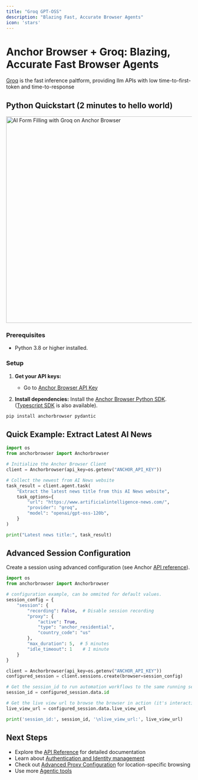 ```yaml
---
title: "Groq GPT-OSS"
description: "Blazing Fast, Accurate Browser Agents"
icon: 'stars'
---
```


# Anchor Browser + Groq: Blazing, Accurate Fast Browser Agents
[Groq](https://groq.com/) is the fast inference paltform, providing llm APIs with low time-to-first-token and time-to-response

## Python Quickstart (2 minutes to hello world)

<img
  className="hidden dark:block mx-auto"
  src="/images/groq-anchor-playground.png"
  alt="AI Form Filling with Groq on Anchor Browser"
  width="560"
/>

### Prerequisites
 - Python 3.8 or higher installed.

### Setup

1. **Get your API keys:**
   - Go to [Anchor Browser API Key](https://app.anchorbrowser.io/api-keys?utm_source=groq)

2. **Install dependencies:**
Install the [Anchor Browser Python SDK](https://docs.anchorbrowser.io/quickstart/use-via-sdk?utm_source=groq). ([Typescript SDK](https://docs.anchorbrowser.io/quickstart/use-via-sdk?utm_source=groq) is also available).
```bash
pip install anchorbrowser pydantic
```

## Quick Example: Extract Latest AI News

```python python
import os
from anchorbrowser import Anchorbrowser

# Initialize the Anchor Browser Client
client = Anchorbrowser(api_key=os.getenv("ANCHOR_API_KEY"))

# Collect the newest from AI News website
task_result = client.agent.task(
    "Extract the latest news title from this AI News website",
    task_options={
        "url": "https://www.artificialintelligence-news.com/",
        "provider": "groq",
        "model": "openai/gpt-oss-120b",
    }
)

print("Latest news title:", task_result)

```

## Advanced Session Configuration
Create a session using advanced configuration (see Anchor [API reference](https://docs.anchorbrowser.io/api-reference/browser-sessions/start-browser-session?utm_source=groq)).

```python python
import os
from anchorbrowser import Anchorbrowser

# configuration example, can be ommited for default values.
session_config = {
    "session": {
        "recording": False,  # Disable session recording
        "proxy": {
            "active": True,
            "type": "anchor_residential",
            "country_code": "us"
        },
        "max_duration": 5,  # 5 minutes
        "idle_timeout": 1    # 1 minute
    }
}

client = Anchorbrowser(api_key=os.getenv("ANCHOR_API_KEY"))
configured_session = client.sessions.create(browser=session_config)

# Get the session_id to run automation workflows to the same running session.
session_id = configured_session.data.id

# Get the live view url to browse the browser in action (it's interactive!).
live_view_url = configured_session.data.live_view_url

print('session_id:', session_id, '\nlive_view_url:', live_view_url)
```

## Next Steps

- Explore the [API Reference](https://docs.anchorbrowser.io/api-reference?utm_source=groq) for detailed documentation
- Learn about [Authentication and Identity management](https://docs.anchorbrowser.io/api-reference/authentication?utm_source=groq)
- Check out [Advanced Proxy Configuration](https://docs.anchorbrowser.io/api-reference/proxies?utm_source=groq) for location-specific browsing
- Use more [Agentic tools](https://docs.anchorbrowser.io/agentic-browser-control?utm_source=groq)

